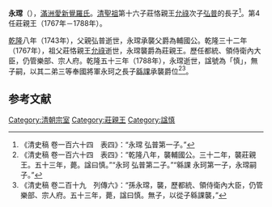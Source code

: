{{noteTA
|1=zh:庄; zh-hans:庄; zh-hant:莊;
}}

'''永瑺'''（{{bd|1737年||1788年|catIdx=Y}}），[[滿洲|滿洲]][[愛新覺羅氏|愛新覺羅氏]]。[[清聖祖|清聖祖]]第十六子莊恪親王[[允祿|允祿]]次子[[弘普|弘普]]的長子<ref>《清史稿 卷一百六十四　表四》：“永瑺 弘普第一子。”</ref>。第4任莊親王（1767年－1788年）。 

[[乾隆|乾隆]]八年（1743年），父親弘普逝世，永瑺承襲父爵為輔國公。乾隆三十二年（1767年），祖父莊恪親王[[允祿|允祿]]逝世，永瑺襲爵為莊親王。歷任都統、領侍衛內大臣，仍管樂部、宗人府。乾隆五十三年（1788年），永瑺逝世，諡號為「慎」，無子嗣，以其二弟三等奉國將軍永珂之長子[[緜課|緜課]]承襲爵位<ref>《清史稿 卷一百六十四　表四》：“乾隆八年，襲輔國公。三十二年，襲莊親王。五十三年，薨。諡曰慎。”“永珂 弘普第二子。”“緜課 永珂第一子，永瑺嗣子。”</ref><ref>《清史稿 卷二百十九　列傳六》：“孫永瑺，襲，歷都統、領侍衛內大臣，仍管樂部、宗人府。五十三年，薨，諡曰慎。無子，以從子緜課襲，”</ref>。

==参考文献==
{{reflist}}

{{start box}}
{{s-hou|莊親王世系|1737年||1788年||清聖祖世系}}
{{s-roy}}
{{s-before|莊恪親王[[允祿|允祿]]}}
{{s-title|[[莊親王|莊慎親王]]|任職期間:1767年－1788年}}
{{s-after|莊襄親王[[綿課|綿課]]}} 
{{end box}}

[[Category:清朝宗室|Category:清朝宗室]]
[[Category:莊親王|Category:莊親王]]
[[Category:諡慎|Category:諡慎]]